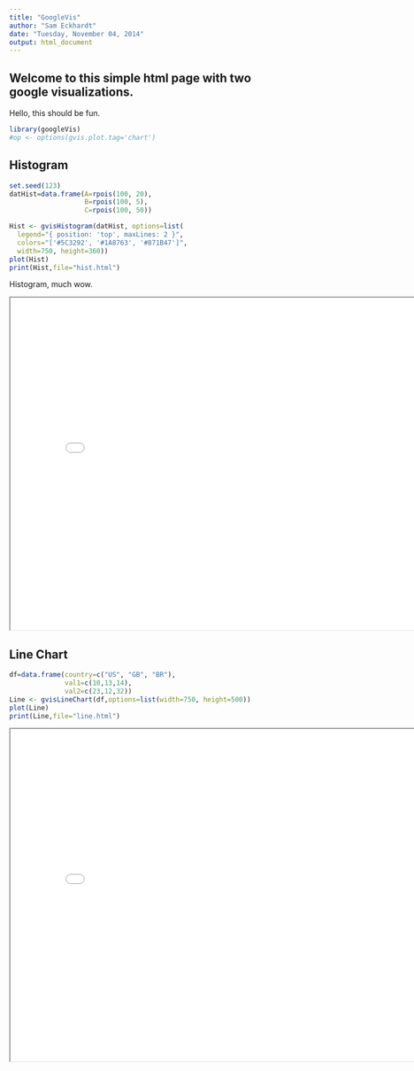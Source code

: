```yaml
---
title: "GoogleVis"
author: "Sam Eckhardt"
date: "Tuesday, November 04, 2014"
output: html_document
---
```

## Welcome to this simple html page with two google visualizations. 

Hello, this should be fun. 

```r
library(googleVis)
#op <- options(gvis.plot.tag='chart')
```


## Histogram

```r
set.seed(123)
datHist=data.frame(A=rpois(100, 20),
                   B=rpois(100, 5),
                   C=rpois(100, 50))

Hist <- gvisHistogram(datHist, options=list(
  legend="{ position: 'top', maxLines: 2 }",
  colors="['#5C3292', '#1A8763', '#871B47']",
  width=750, height=360))
plot(Hist)
print(Hist,file="hist.html")
```
Histogram, much wow. 

<iframe src="hist.html" width="800" height="600"></iframe>

## Line Chart

```r
df=data.frame(country=c("US", "GB", "BR"), 
              val1=c(10,13,14), 
              val2=c(23,12,32))
Line <- gvisLineChart(df,options=list(width=750, height=500))
plot(Line)
print(Line,file="line.html")
```
<iframe src="line.html" width="800" height="600"></iframe>
